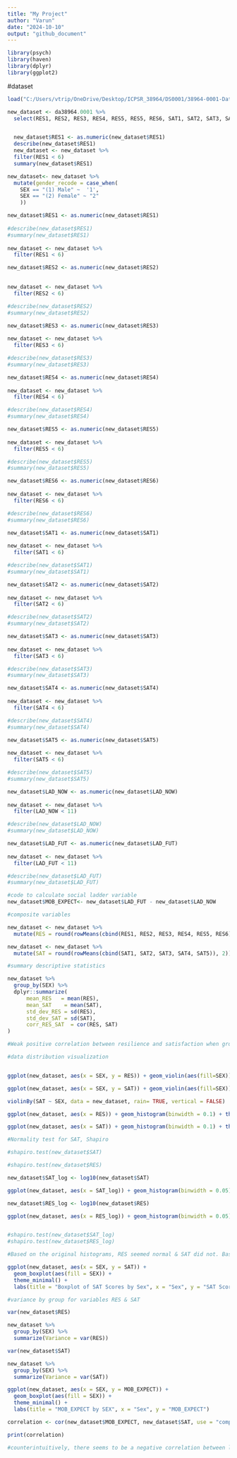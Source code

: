 ---
title: "My Project"
author: "Varun"
date: "2024-10-10"
output: "github_document"
---

```{r}
library(psych)
library(haven)
library(dplyr)
library(ggplot2)

```

#dataset
```{r}
load("C:/Users/vtrip/OneDrive/Desktop/ICPSR_38964/DS0001/38964-0001-Data.rda")
```

```{r}
new_dataset <- da38964.0001 %>%
  select(RES1, RES2, RES3, RES4, RES5, RES5, RES6, SAT1, SAT2, SAT3, SAT4, SAT5, SEX, LAD_NOW, LAD_FUT)


  new_dataset$RES1 <- as.numeric(new_dataset$RES1)
  describe(new_dataset$RES1)
  new_dataset <- new_dataset %>%
  filter(RES1 < 6)
  summary(new_dataset$RES1)
```


```{r}
new_dataset<- new_dataset %>%
  mutate(gender_recode = case_when(
    SEX == "(1) Male" ~  '1',
    SEX == "(2) Female" ~ "2"
    ))

```


```{r}
new_dataset$RES1 <- as.numeric(new_dataset$RES1)
  
#describe(new_dataset$RES1)
#summary(new_dataset$RES1)
  
new_dataset <- new_dataset %>%
  filter(RES1 < 6)

new_dataset$RES2 <- as.numeric(new_dataset$RES2)
  

new_dataset <- new_dataset %>%
  filter(RES2 < 6)

#describe(new_dataset$RES2)  
#summary(new_dataset$RES2)

new_dataset$RES3 <- as.numeric(new_dataset$RES3)
  
new_dataset <- new_dataset %>%
  filter(RES3 < 6)

#describe(new_dataset$RES3)  
#summary(new_dataset$RES3)

new_dataset$RES4 <- as.numeric(new_dataset$RES4)
  
new_dataset <- new_dataset %>%
  filter(RES4 < 6)

#describe(new_dataset$RES4)  
#summary(new_dataset$RES4)

new_dataset$RES5 <- as.numeric(new_dataset$RES5)
  
new_dataset <- new_dataset %>%
  filter(RES5 < 6)

#describe(new_dataset$RES5)  
#summary(new_dataset$RES5)

new_dataset$RES6 <- as.numeric(new_dataset$RES6)
  
new_dataset <- new_dataset %>%
  filter(RES6 < 6)

#describe(new_dataset$RES6)  
#summary(new_dataset$RES6)

new_dataset$SAT1 <- as.numeric(new_dataset$SAT1)
  
new_dataset <- new_dataset %>%
  filter(SAT1 < 6)

#describe(new_dataset$SAT1)  
#summary(new_dataset$SAT1)

new_dataset$SAT2 <- as.numeric(new_dataset$SAT2)
  
new_dataset <- new_dataset %>%
  filter(SAT2 < 6)

#describe(new_dataset$SAT2)  
#summary(new_dataset$SAT2)

new_dataset$SAT3 <- as.numeric(new_dataset$SAT3)
  
new_dataset <- new_dataset %>%
  filter(SAT3 < 6)

#describe(new_dataset$SAT3)  
#summary(new_dataset$SAT3)

new_dataset$SAT4 <- as.numeric(new_dataset$SAT4)
  
new_dataset <- new_dataset %>%
  filter(SAT4 < 6)

#describe(new_dataset$SAT4)  
#summary(new_dataset$SAT4)

new_dataset$SAT5 <- as.numeric(new_dataset$SAT5)
  
new_dataset <- new_dataset %>%
  filter(SAT5 < 6)

#describe(new_dataset$SAT5)  
#summary(new_dataset$SAT5)

new_dataset$LAD_NOW <- as.numeric(new_dataset$LAD_NOW)
  
new_dataset <- new_dataset %>%
  filter(LAD_NOW < 11)

#describe(new_dataset$LAD_NOW)  
#summary(new_dataset$LAD_NOW)

new_dataset$LAD_FUT <- as.numeric(new_dataset$LAD_FUT)
  
new_dataset <- new_dataset %>%
  filter(LAD_FUT < 11)

#describe(new_dataset$LAD_FUT)  
#summary(new_dataset$LAD_FUT)

#code to calculate social ladder variable
new_dataset$MOB_EXPECT<- new_dataset$LAD_FUT - new_dataset$LAD_NOW

```  
```{r}
#composite variables

new_dataset <- new_dataset %>%
  mutate(RES = round(rowMeans(cbind(RES1, RES2, RES3, RES4, RES5, RES6)), 1))

new_dataset <- new_dataset %>%
  mutate(SAT = round(rowMeans(cbind(SAT1, SAT2, SAT3, SAT4, SAT5)), 2))

```
```{r}

#summary descriptive statistics

new_dataset %>% 
  group_by(SEX) %>%
  dplyr::summarize(
      mean_RES   = mean(RES),
      mean_SAT    = mean(SAT),
      std_dev_RES = sd(RES),
      std_dev_SAT = sd(SAT),
      corr_RES_SAT  = cor(RES, SAT)
)

#Weak positive correlation between resilience and satisfaction when grouped by sex, where the correlation is slightly stronger in females. 
```
```{r}
#data distribution visualization


ggplot(new_dataset, aes(x = SEX, y = RES)) + geom_violin(aes(fill=SEX)) + scale_fill_manual(values = c("Male" = "blue", "Female" = "pink")) + theme_classic()

ggplot(new_dataset, aes(x = SEX, y = SAT)) + geom_violin(aes(fill=SEX)) + scale_fill_manual(values = c("Male" = "blue", "Female" = "pink")) + theme_classic()
```
```{r}

violinBy(SAT ~ SEX, data = new_dataset, rain= TRUE, vertical = FALSE)

```
```{r}


ggplot(new_dataset, aes(x = RES)) + geom_histogram(binwidth = 0.1) + theme_classic()

ggplot(new_dataset, aes(x = SAT)) + geom_histogram(binwidth = 0.1) + theme_classic()

```
```{r}

#Normality test for SAT, Shapiro

#shapiro.test(new_dataset$SAT)

#shapiro.test(new_dataset$RES)

```
```{r}
new_dataset$SAT_log <- log10(new_dataset$SAT)

ggplot(new_dataset, aes(x = SAT_log)) + geom_histogram(binwidth = 0.05) + theme_classic()

new_dataset$RES_log <- log10(new_dataset$RES)

ggplot(new_dataset, aes(x = RES_log)) + geom_histogram(binwidth = 0.05) + theme_classic()



```
```{r}

#shapiro.test(new_dataset$SAT_log)
#shapiro.test(new_dataset$RES_log)

#Based on the original histograms, RES seemed normal & SAT did not. Based on the S-W normality test, both were non-normal. Remained so depite log transformation

```
```{r}
ggplot(new_dataset, aes(x = SEX, y = SAT)) +
  geom_boxplot(aes(fill = SEX)) +
  theme_minimal() +
  labs(title = "Boxplot of SAT Scores by Sex", x = "Sex", y = "SAT Scores")
```

```{r}
#variance by group for variables RES & SAT

var(new_dataset$RES)

new_dataset %>%
  group_by(SEX) %>%
  summarize(Variance = var(RES))

var(new_dataset$SAT)

new_dataset %>%
  group_by(SEX) %>%
  summarize(Variance = var(SAT))
```

```{r}
ggplot(new_dataset, aes(x = SEX, y = MOB_EXPECT)) +
  geom_boxplot(aes(fill = SEX)) +
  theme_minimal() +
  labs(title = "MOB_EXPECT by SEX", x = "Sex", y = "MOB_EXPECT")
```

```{r}
correlation <- cor(new_dataset$MOB_EXPECT, new_dataset$SAT, use = "complete.obs")

print(correlation)

#counterintuitively, there seems to be a negative correlation between life satisfaction and expecttions of mobility. 

```

